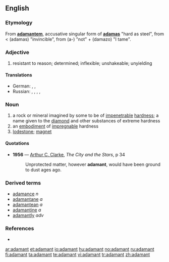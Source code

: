 ==English==
{{wikipedia}}

===Etymology===
From {{etyl|la}} '''[[adamantem]]''', accusative singular form of '''[[adamas]]''' "hard as steel", from {{etyl|grc}} < '''{{polytonic|[[ἀδάμας]]}}''' (adamas) "invincible", from '''{{polytonic|[[ἀ-]]}}''' (a-) "not" + '''{{polytonic|[[δαμάζω]]}}''' (damazo) "I tame".

===Adjective===
{{en-adj}}

# resistant to reason; determined; inflexible; unshakeable; unyielding

====Translations====
{{trans-top|resistant to reason; determined; inflexible; unshakeable; unyielding}}
* German: {{t|de|unnachgiebig}}, {{t|de|unerbittlich}}, {{t|de|felsenfest}}
* Russian: {{t|ru|неподатливый|sc=Cyrl|tr=n'epodátlivyj}}, {{t|ru|непреклонный|sc=Cyrl|tr=n'epr'eklónnyj}}, {{t|ru|категоричный|sc=Cyrl|tr=kat'egoríčnyj}}, {{t|ru|непоколебимый|sc=Cyrl|tr=n'epokol'ebímyj}}, {{t|ru|твёрдый|sc=Cyrl|tr=tv'órdyj}}
{{trans-mid}}
{{trans-bottom}}

===Noun===
{{en-noun}}

# a rock or mineral imagined by some to be of [[impenetrable]] [[hardness]]; a name given to the [[diamond]] and other substances of extreme hardness
# an [[embodiment]] of [[impregnable]] hardness
# [[lodestone]]; [[magnet]]

====Quotations====
* '''1956''' — [[w:Arthur C. Clarke|Arthur C. Clarke]], ''The City and the Stars'', p 34
*: Unprotected matter, however '''adamant''', would have been ground to dust ages ago.

===Derived terms===
* [[adamance]] ''n''
* [[adamantane]] ''a''
* [[adamantean]] ''a''
* [[adamantine]] ''a''
* [[adamantly]] ''adv''

===References===
* {{R:Webster 1913}}

[[ar:adamant]]
[[et:adamant]]
[[io:adamant]]
[[hu:adamant]]
[[no:adamant]]
[[ru:adamant]]
[[fi:adamant]]
[[ta:adamant]]
[[te:adamant]]
[[vi:adamant]]
[[tr:adamant]]
[[zh:adamant]]